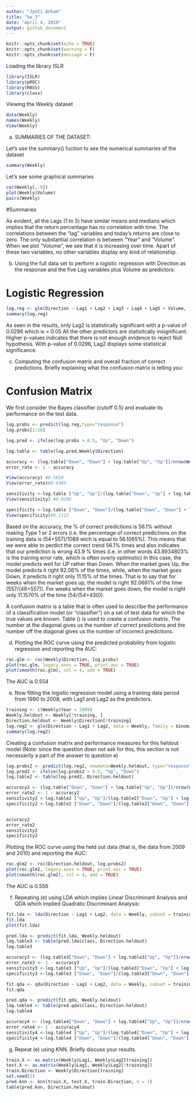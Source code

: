 ```yaml
---
author: "Jyoti Ankam"
title: "hw_3"
date: "April 4, 2019"
output: github_document
---
```


```r
knitr::opts_chunk$set(echo = TRUE)
knitr::opts_chunk$set(warning = F)
knitr::opts_chunk$set(message = F)
```

Loading the library ISLR

```r

library(ISLR)
library(pROC)
library(MASS)
library(class)

```

Viewing the Weekly dataset

```r

data(Weekly)
names(Weekly)
View(Weekly)

```
a) SUMMARIES OF THE DATASET:

Let's use the summary() fuction to see the numerical summaries of the dataset

```r

summary(Weekly)

```

Let's see some graphical summaries

```r

cor(Weekly[,-9])
plot(Weekly$Volume)
pairs(Weekly)

```

#Summaries

As evident, all the Lags (1 to 5) have similar means and medians which implies that the return percentage has no correlation with time. The correlations between the “lag” variables and today’s returns are close to zero. The only substantial correlation is between “Year” and “Volume”. When we plot “Volume”, we see that it is increasing over time. Apart of these two variables, no other variables display any kind of relationship. 

b) Using the full data set to perform a logistic regression with Direction as the response and the five Lag variables plus Volume as predictors:

# Logistic Regression

```r

log.reg <- glm(Direction ~ Lag1 + Lag2 + Lag3 + Lag4 + Lag5 + Volume, family=binomial, data= Weekly)
summary(log.reg)

```

As seen in the results, only Lag2 is statistically significant with a p-value of 0.0296 which is < 0.05
All the other predictors are statisitcally insignificant. Higher p-values indicates that there is not enough evidence to reject Null hypothesis. With p-value of 0.0296, Lag2 displays some statistical significance.

c) Computing the confusion matrix and overall fraction of correct predictions. Briefly explaining what the confusion matrix is telling you:

# Confusion Matrix

We first consider the Bayes classifier (cutoff 0.5) and evaluate its performance on the test data.

```r

log.probs <- predict(log.reg,type="response")
log.probs[1:10]

log.pred <- ifelse(log.probs > 0.5, "Up", "Down")

log.table <- table(log.pred,Weekly$Direction)

accuracy <- (log.table["Down", "Down"] + log.table["Up", "Up"])/nrow(Weekly)
error_rate <- 1 - accuracy

View(accuracy) #0.5610
View(error_rate)#0.4389

sensitivity <-log.table ["Up", "Up"]/(log.table["Down", "Up"] + log.table["Up", "Up"])
View(sensitivity) #0.9206

specificity <-log.table ["Down", "Down"]/(log.table["Down", "Down"] + log.table["Up", "Down"])
View(specificity)#0.1115

```

Based on the accuracy,  the % of correct predictions is 56.1% without making Type 1 or 2 errors (i.e. the percentage of correct predictions on the training data is (54+557)/1089 wich is equal to 56.1065%). This means that we were able to perdict the correct trend 56.1% times and also indicates that our prediction is wrong 43.9 % times (i.e. in other words 43.8934803% is the training error rate, which is often overly optimistic)
In this case, the model predicts well for UP rather than Down. When the market goes Up, the model predicts it right 92.06% of the times, while, when the market goes Down, it predicts it right only 11.15% of the times. That is to say that for weeks when the market goes up, the model is right 92.0661% of the time (557/(48+557)). For weeks when the market goes down, the model is right only 11.1570% of the time (54/(54+430)).

A confusion matrix is a table that is often used to describe the performance of a classification model (or "classifier") on a set of test data for which the true values are known. Table () is used to create a confusion matrix. The number at the diagonal gives us the number of correct predictions and the number off the diagonal gives us the number of incorrect predictions.

(d) Plotting the ROC curve using the predicted probability from logistic regression and reporting the AUC:

```r

roc.glm <- roc(Weekly$Direction, log.probs)
plot(roc.glm, legacy.axes = TRUE, print.auc = TRUE)
plot(smooth(roc.glm), col = 4, add = TRUE)

```

The AUC is 0.554

e) Now fitting the logistic regression model using a training data period from 1990 to 2008, with Lag1 and Lag2 as the predictors.

```r

training <- c(Weekly$Year < 2009)
Weekly.heldout <- Weekly[!training, ]
Direction.heldout <- Weekly$Direction[!training]
log.reg2 <- glm(Direction ~ Lag1 + Lag2, data = Weekly, family = binomial, subset = training)
summary(log.reg2)

```
Creating a confusion matrix and performance measures for this heldout model (Note: since the question doen not ask for this, this section is not necessarily a part of the answer to question e)

```r
log.probs2 <- predict(log.reg2, newdata=Weekly.heldout, type="response")
log.pred2 <- ifelse(log.probs2 > 0.5, "Up", "Down")
log.table2 <- table(log.pred2, Direction.heldout)

accuracy2 <- (log.table["Down", "Down"] + log.table["Up", "Up"])/nrow(Weekly.heldout)
error_rate2 <- 1 - accuracy2
sensitivity2 <-log.table2 ["Up", "Up"]/(log.table2["Down", "Up"] + log.table2["Up", "Up"])
specificity2 <-log.table2 ["Down", "Down"]/(log.table2["Down", "Down"] + log.table2["Up", "Down"])


accuracy2
error_rate2
sensitivity2
specificity2
```

Plotting the ROC curve using the held out data (that is, the data from 2009 and 2010) and reporting the AUC:

```r

roc.glm2 <- roc(Direction.heldout, log.probs2)
plot(roc.glm2, legacy.axes = TRUE, print.auc = TRUE)
plot(smooth(roc.glm2), col = 4, add = TRUE)

```
The AUC is 0.556

f) Repeating (e) using LDA which implies Linear Discriminant Analysis and QDA which implied Quadratic Discriminant Analysis:

```r

fit.lda <- lda(Direction ~ Lag1 + Lag2, data = Weekly, subset = training)
fit.lda
plot(fit.lda)

```
```r

pred.lda <- predict(fit.lda, Weekly.heldout)
log.table3 <- table(pred.lda$class, Direction.heldout)
log.table3

accuracy3 <- (log.table3["Down", "Down"] + log.table3["Up", "Up"])/nrow(Weekly.heldout)
error_rate3 <- 1 - accuracy3
sensitivity3 <-log.table3 ["Up", "Up"]/(log.table3["Down", "Up"] + log.table3["Up", "Up"])
specificity3 <-log.table3 ["Down", "Down"]/(log.table3["Down", "Down"] + log.table3["Up", "Down"])

```

```r

fit.qda <- qda(Direction ~ Lag1 + Lag2, data = Weekly, subset = training)
fit.qda

```
```r

pred.qda <- predict(fit.qda, Weekly.heldout)
log.table4 <- table(pred.qda$class, Direction.heldout)
log.table4

accuracy4 <- (log.table4["Down", "Down"] + log.table4["Up", "Up"])/nrow(Weekly.heldout)
error_rate4 <- 1 - accuracy4
sensitivity4 <-log.table4 ["Up", "Up"]/(log.table4["Down", "Up"] + log.table4["Up", "Up"])
specificity4 <-log.table4 ["Down", "Down"]/(log.table4["Down", "Down"] + log.table4["Up", "Down"])
```

(g) Repeat (e) using KNN. Briefly discuss your results.

```r

train.X <- as.matrix(Weekly$Lag1, Weekly$Lag2[training])
test.X <- as.matrix(Weekly$Lag1, Weekly$Lag2[!training])
train.Direction <- Weekly$Direction[training]
set.seed(1)
pred.knn <- knn(train.X, test.X, train.Direction, k = 1)
table(pred.knn, Direction.heldout)


```

